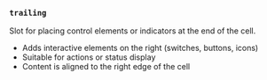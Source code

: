 ### `trailing`

Slot for placing control elements or indicators at the end of the cell.

- Adds interactive elements on the right (switches, buttons, icons)
- Suitable for actions or status display
- Content is aligned to the right edge of the cell
